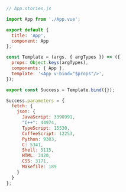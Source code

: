 ```js
// App.stories.js

import App from './App.vue';

export default {
  title: 'App',
  component: App
};

const Template = (args, { argTypes }) => ({
  props: Object.keys(argTypes),
  components: { App },
  template: '<App v-bind="$props"/>',
});

export const Success = Template.bind({});

Success.parameters = {
  fetch: {
    json: {
      JavaScript: 3390991,
      "C++": 44974,
      TypeScript: 15530,
      CoffeeScript: 12253,
      Python: 9383,
      C: 5341,
      Shell: 5115,
      HTML: 3420,
      CSS: 3171,
      Makefile: 189
    }
  }
};
```